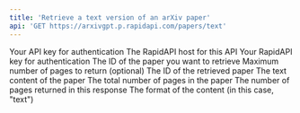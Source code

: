 ```yaml
---
title: 'Retrieve a text version of an arXiv paper'
api: 'GET https://arxivgpt.p.rapidapi.com/papers/text'
---
```


<ParamField header="X-API-Key" type="string" required>
  Your API key for authentication
</ParamField>

<ParamField header="x-rapidapi-host" type="string" required>
  The RapidAPI host for this API
</ParamField>

<ParamField header="x-rapidapi-key" type="string" required>
  Your RapidAPI key for authentication
</ParamField>

<ParamField query="paper_id" type="string" required>
  The ID of the paper you want to retrieve
</ParamField>

<ParamField query="max_pages" type="integer">
  Maximum number of pages to return (optional)
</ParamField>

<ResponseField name="paper_id" type="string">
  The ID of the retrieved paper
</ResponseField>

<ResponseField name="content" type="string">
  The text content of the paper
</ResponseField>

<ResponseField name="total_pages" type="integer">
  The total number of pages in the paper
</ResponseField>

<ResponseField name="returned_pages" type="integer">
  The number of pages returned in this response
</ResponseField>

<ResponseField name="format" type="string">
  The format of the content (in this case, "text")
</ResponseField>